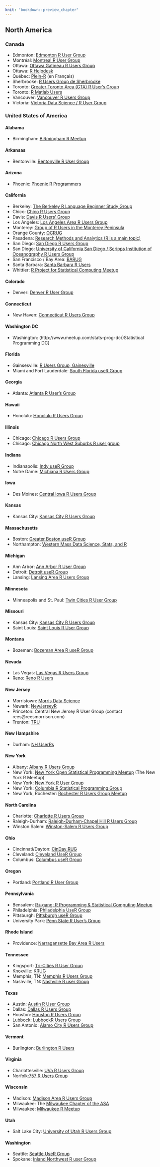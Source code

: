 ```yaml
---
knit: "bookdown::preview_chapter"
---
```


## North America

### Canada 
  
  * Edmonton: [Edmonton R User Group](https://alberta.collegiatelink.net/organization/erug)
  * Montréal: [Montreal R User Group](http://www.meetup.com/Montreal-R-User-Group/)
  * Ottawa: [Ottawa Gatineau R Users Group](https://stat.ethz.ch/mailman/listinfo/r-ug-ottawa)
  * Ottawa: [R Helpdesk](http://www.meetup.com/R-Helpdesk/)
  * Québec: [Plein-R](http://www.coactivate.org/projects/plein-r/project-home) (en Français)
  * Sherbrooke: [R Users Group de Sherbrooke](http://www.meetup.com/R-Users-Group-de-Sherbrooke/)
  * Toronto: [Greater Toronto Area (GTA) R User's Group](http://www.meetup.com/Greater-Toronto-Area-GTA-R-Users-Group)
  * Toronto: [R Matlab Users](http://www.meetup.com/R-Matlab-Users/)
  * Vancouver: [Vancouver R Users Group](http://www.meetup.com/Vancouver-R-Users-Group-data-analysis-statistics/)
  * Victoria: [Victoria Data Science / R User Group](http://www.meetup.com/Victoria-Data-Scientists/)
  
### United States of America

#### Alabama {-} 

  * Birmingham: [BiRmingham R Meetup](http://www.meetup.com/Bi-R-mingham-R-Meetup/)

#### Arkansas {-}  
  
  * Bentonville: [Bentonville R User Group](http://www.meetup.com/Bentonville-R-User-Group/)
  
#### Arizona {-}

  * Phoenix: [Phoenix R Programmers](http://rphx.wordpress.com/)

#### California {-}

  * Berkeley: [The Berkeley R Language Beginner Study Group](http://www.meetup.com/r-enthusiasts/)
  * Chico: [Chico R Users Group](http://www.meetup.com/Chico-R-Users-Group/)
  * Davis: [Davis R Users' Group](http://www.noamross.net/davis-r-users-group.html)
  * Los Angeles: [Los Angeles Area R Users Group](http://www.meetup.com/LAarea-R-usergroup/)
  * Monterey: [Group of R Users in the Monterey Peninsula](https://groups.google.com/forum/#%21forum/monterey-grumps)
  * Orange County: [OCRUG](http://www.meetup.com/OC-RUG) 
  * Pasadena: [Research Methods and Analytics (R is a main topic)](http://www.meetup.com/Research-Methods-and-Analytics/)
  * San Diego: [San Diego R Users Group](http://www.meetup.com/San-Diego-R-users-group)
  * San Diego: [University of California San Diego / Scripps Institution of Oceanography R Users Group](https://siomail.ucsd.edu/mailman/listinfo/r-users)
  * San Francisco / Bay Area: [BARUG](http://www.meetup.com/R-Users/)
  * Santa Barbara: [Santa Barbara R Users](http://www.meetup.com/Santa-Barbara-R-Users-Group/events/107866752/)
  * Whittier: [R Project for Statistical Computing Meetup](http://www.meetup.com/R-Project-for-Statistical-Computing-Meetup/)
  
#### Colorado {-}

  * Denver: [Denver R User Group](http://www.meetup.com/DenverRUG/)

#### Connecticut {-}

  * New Haven: [Connecticut R Users Group](http://www.meetup.com/Conneticut-R-Users-Group/)

#### Washington DC {-}

  * Washington: (http://www.meetup.com/stats-prog-dc/)Statistical Programming DC]
  
#### Florida {-} 

  * Gainsesville: [R Users Group, Gainesville](http://www.meetup.com/R-Users-Group-Gainesville-FL/)
  * Miami and Fort Lauderdale: [South Florida useR Group](http://www.meetup.com/South-Florida-useR-Group-R-Programming-Language/)
  
#### Georgia {-}

  * Atlanta: [Atlanta R User's Group](http://www.meetup.com/R-Users-Atlanta/)

#### Hawaii {-}  

  * Honolulu: [Honolulu R Users Group](http://www.meetup.com/Honolulu-R-Users-Group/)
 
#### Illinois {-}

  * Chicago: [Chicago R Users Group](http://www.meetup.com/ChicagoRUG/)
  * Chicago: [Chicago North West Suburbs R user group](http://www.meetup.com/Chicago-North-West-Suburbs-R-user-group/)

#### Indiana {-}

  * Indianapolis: [Indy useR Group](http://www.meetup.com/Indy-useR-Group/)
  * Notre Dame: [Michiana R Users Group](http://www.meetup.com/Chicago-North-West-Suburbs-R-user-group/)
  
#### Iowa {-}

  * Des Moines: [Central Iowa R Users Group](http://www.meetup.com/Central-Iowa-R-User-Group/)

#### Kansas {-}

  * Kansas City: [Kansas City R Users Group](http://groupspaces.com/KCRUsersGroup/)

#### Massachusetts {-}

  * Boston: [Greater Boston useR Group](http://www.meetup.com/Boston-useR/)
  * Northampton: [Western Mass Data Science, Stats, and R](http://www.meetup.com/Pioneer-Valley-and-Five-College-R-Statistical-Meetup/)

#### Michigan {-}

  * Ann Arbor: [Ann Arbor R User Group](http://www.meetup.com/Ann-Arbor-R-User-Group/)
  * Detroit: [Detroit useR Group](http://www.meetup.com/Detroit-useR-Group-R-Programming-Language/)
  * Lansing: [Lansing Area R Users Group](http://www.meetup.com/Lansing-Area-R-Users-Group/)

#### Minnesota {-}

  * Minneapolis and St. Paul: [Twin Cities R User Group](http://www.meetup.com/twincitiesrug/)

#### Missouri {-}

  * Kansas City: [Kansas City R Users Group](http://www.meetup.com/Kansas-City-R-Users-Group/)
  * Saint Louis: [Saint Louis R User Group](http://www.meetup.com/Saint-Louis-RUG/)

#### Montana {-}

  * Bozeman: [Bozeman Area R useR Group](http://www.meetup.com/bozeman-user-group-r-programming-language/)

#### Nevada {-}

  * Las Vegas: [Las Vegas R Users Group](http://www.meetup.com/Las-Vegas-R-Users-Group/)
  * Reno: [Reno R Users](http://www.meetup.com/Reno-R-Users/)

#### New Jersey {-}

  * Morristown: [Morris Data Science](http://www.meetup.com/Morris-Data-Science/)
  * Newark: [NewJerseyR](http://newjerseyr.org/)
  * Princeton: Central New Jersey R User Group (contact rees@reesmorrison.com)
  * Trenton: [TRU](http://www.meetup.com/TRUgroup/)

#### New Hampshire {-}

  * Durham: [NH UserRs](http://nhusers.com/)

#### New York {-}

  * Albany: [Albany R Users Group](http://www.meetup.com/Albany-R-Users-Group/)
  * New York: [New York Open Statistical Programming Meetup](http://www.meetup.com/nyhackr/) (The New York R Meetup)
  * New York: [New York R User Group](http://www.meetup.com/New-York-R-Users-Group/)
  * New York: [Columbia R Statistical Programming Group](http://groups.google.com/group/columbiaR)
  * New York, Rochester: [Rochester R Users Group Meetup](http://www.meetup.com/Rochester-R-Users-Group-Meetup/)
  
#### North Carolina {-}

  * Charlotte: [Charlotte R Users Group](http://www.meetup.com/Charlotte-R-Users-Group/)
  * Raleigh-Durham: [Raleigh-Durham-Chapel Hill R Users Group](http://www.meetup.com/Triangle-useR/)
  * Winston Salem: [Winston-Salem R Users Group](http://www.meetup.com/Winston-Salem-R-Users-Group/files/)

#### Ohio {-}

  * Cincinnati/Dayton: [CinDay RUG](http://www.meetup.com/CinDay-RUG/)
  * Cleveland: [Cleveland UseR Group](http://www.meetup.com/Cleveland-useR-Group/)
  * Columbus: [Columbus useR Group](http://www.meetup.com/Columbus-useR-Group/events/174539852/)

#### Oregon {-}

  * Portland: [Portland R User Group](http://www.meetup.com/portland-r-user-group)

#### Pennsylvania {-}

  * Bensalem: [R<-gang: R Programming & Statistical Computing Meetup](http://www.meetup.com/R-Helpdesk/)
  * Philadelphia: [Philadelphia UseR Group](http://phillyr.ning.com/)
  * Pittsburgh: [Pittsburgh useR Group](http://www.meetup.com/Pittsburgh-useR-Group/)
  * University Park: [Penn State R User's Group](https://www.facebook.com/groups/WeRPennStateRUsersGroup)

#### Rhode Island {-}

  * Providence: [Narragansette Bay Area R Users](http://www.meetup.com/Narragansett-Bay-Area-R-Users/)

#### Tennessee {-}

  * Kingsport: [Tri-Cities R User Group](https://www.facebook.com/groups/658774270929644/)
  * Knoxville: [KRUG](http://www.meetup.com/Knoxville-R-Users-Group)
  * Memphis, TN: [Memphis R Users Group](http://www.meetup.com/Memphis-R-Users-Group/)
  * Nashville, TN: [Nashville R user Group](http://www.meetup.com/Nashville-R-Users-Group/)

#### Texas {-}

  * Austin: [Austin R User Group](http://www.meetup.com/Austin-R-User-Group/)
  * Dallas: [Dallas R Users Group](http://www.meetup.com/Dallas-R-Users-Group/)
  * Houston: [Houston R Users Group](http://www.meetup.com/houstonr/)
  * Lubbock: [LubbockR Users Group](http://www.meetup.com/lubbockR-Meetup/)
  * San Antonio: [Alamo City R Users Group](http://www.meetup.com/Alamo-City-R-Users-Group/)

#### Vermont {-}

  * Burlington: [Burlington R Users](http://www.meetup.com/Burlington-R-Users/members/)

#### Virginia {-} 

  * Charlottesville: [UVa R Users Group](http://www.meetup.com/UVa-R-Users-Group/)
  * Norfolk:[757 R Users Group](http://www.meetup.com/757-R-Users-Group/)

#### Wisconsin {-}

  * Madison: [Madison Area R Users Group](http://groups.google.com/group/maduser)
  * Milwaukee: The [Milwaukee Chapter of the ASA](http://www.amstat.org/chapters/milwaukee/)
  * Milwaukee: [Milwaukee R Meetup](http://www.meetup.com/Milwaukee-R-Meetup/)

#### Utah {-}

  * Salt Lake City: [University of Utah R Users Group](https://sites.google.com/site/utahrug/)

#### Washington {-}

  * Seattle: [Seattle UseR Group](http://www.meetup.com/Seattle-useR/)
  * Spokane: [Inland Northwest R user Group](http://inrug.github.io/)
